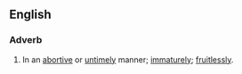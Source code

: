 ==English==

===Adverb===
{{en-adv}}

#In an [[abortive]] or [[untimely]] manner; [[immaturely]]; [[fruitlessly]].